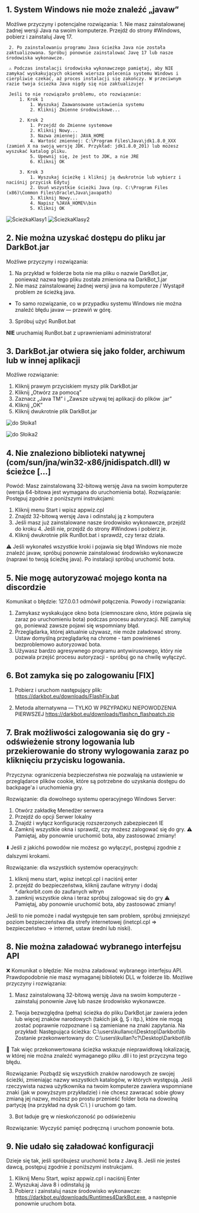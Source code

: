 ## 1. System Windows nie może znaleźć „javaw”
Możliwe przyczyny i potencjalne rozwiązania:
     1. Nie masz zainstalowanej żadnej wersji Java na swoim komputerze. Przejdź do strony #Windows, pobierz i zainstaluj Javę 17.

     2. Po zainstalowaniu programu Java ścieżka Java nie została zaktualizowana. Spróbuj ponownie zainstalować Javę 17 lub nasze środowiska wykonawcze.

     ⚠️ Podczas instalacji środowiska wykonawczego pamiętaj, aby NIE zamykać wyskakujących okienek wiersza polecenia systemu Windows i cierpliwie czekać, aż proces instalacji się zakończy. W przeciwnym razie twoja ścieżka Java nigdy się nie zaktualizuje!

     Jeśli to nie rozwiązało problemu, oto rozwiązanie:
         1. Krok 1
             1. Wyszukaj Zaawansowane ustawienia systemu
             2. Kliknij Zmienne środowiskowe...

         2. Krok 2
             1. Przejdź do Zmienne systemowe
             2. Kliknij Nowy...
             3. Nazwa zmiennej: JAVA_HOME
             4. Wartość zmiennej: C:\Program Files\Java\jdk1.8.0_XXX (zamień X na swoją wersję JDK. Przykład: jdk1.8.0_201) lub możesz wyszukać katalog pliku.
             5. Upewnij się, że jest to JDK, a nie JRE
             6. Kliknij OK

         3. Krok 3
             1. Wyszukaj ścieżkę i kliknij ją dwukrotnie lub wybierz i naciśnij przycisk Edytuj
             2. Usuń wszystkie ścieżki Java (np. C:\Program Files (x86)\Common Files\Oracle\Java\javapath)
             3. Kliknij Nowy...
             4. Napisz %JAVA_HOME%\bin
             5. Kliknij OK

![ŚcieżkaKlasy1](public/ŚcieżkaKlasy1.png)
![ŚcieżkaKlasy2](public/ŚcieżkaKlasy2.png)

## 2. Nie można uzyskać dostępu do pliku jar DarkBot.jar

Możliwe przyczyny i rozwiązania:
1. Na przykład w folderze bota nie ma pliku o nazwie DarkBot.jar, ponieważ nazwa tego pliku została zmieniona na DarkBot_1.jar
2. Nie masz zainstalowanej żadnej wersji java na komputerze / Wystąpił problem ze ścieżką java.
- To samo rozwiązanie, co w przypadku systemu Windows nie można znaleźć błędu javaw — przewiń w górę.
3. Spróbuj użyć RunBot.bat

**NIE** uruchamiaj RunBot.bat z uprawnieniami administratora!

## 3. DarkBot.jar otwiera się jako folder, archiwum lub w innej aplikacji
Możliwe rozwiązanie:
1. Kliknij prawym przyciskiem myszy plik DarkBot.jar
2. Kliknij „Otwórz za pomocą”
3. Zaznacz „Java TM” i „Zawsze używaj tej aplikacji do plików .jar”
4. Kliknij „OK”
5. Kliknij dwukrotnie plik DarkBot.jar

![do Słoika1](publiczny/doSłoika1.png)

![do Słoika2](public/doSłoika2.png)

## 4. Nie znaleziono biblioteki natywnej (com/sun/jna/win32-x86/jnidispatch.dll) w ścieżce [...]
Powód: Masz zainstalowaną 32-bitową wersję Java na swoim komputerze (wersja 64-bitowa jest wymagana do uruchomienia bota).
Rozwiązanie: Postępuj zgodnie z poniższymi instrukcjami:
1. Kliknij menu Start i wpisz appwiz.cpl
2. Znajdź 32-bitową wersję Java i odinstaluj ją z komputera
3. Jeśli masz już zainstalowane nasze środowisko wykonawcze, przejdź do kroku 4. Jeśli nie, przejdź do strony #Windows i pobierz je.
4. Kliknij dwukrotnie plik RunBot.bat i sprawdź, czy teraz działa.

⚠️ Jeśli wykonałeś wszystkie kroki i pojawia się błąd Windows nie może znaleźć javaw, spróbuj ponownie zainstalować środowisko wykonawcze (naprawi to twoją ścieżkę java). Po instalacji spróbuj uruchomić bota.

## 5. Nie mogę autoryzować mojego konta na discordzie

Komunikat o błędzie: 127.0.0.1 odmówił połączenia.
Powody i rozwiązania:
1. Zamykasz wyskakujące okno bota (ciemnoszare okno, które pojawia się zaraz po uruchomieniu bota) podczas procesu autoryzacji. NIE zamykaj go, ponieważ zawsze pojawi się wspomniany błąd.
2. Przeglądarka, której aktualnie używasz, nie może załadować strony. Ustaw domyślną przeglądarkę na chrome - tam powinieneś bezproblemowo autoryzować bota.
3. Używasz bardzo agresywnego programu antywirusowego, który nie pozwala przejść procesu autoryzacji - spróbuj go na chwilę wyłączyć.

## 6. Bot zamyka się po zalogowaniu [FIX]

1. Pobierz i uruchom następujący plik:
https://darkbot.eu/downloads/FlashFix.bat

2. Metoda alternatywna — TYLKO W PRZYPADKU NIEPOWODZENIA PIERWSZEJ
https://darkbot.eu/downloads/flashcn_flashpatch.zip

## 7. Brak możliwości zalogowania się do gry - odświeżenie strony logowania lub przekierowanie do strony wylogowania zaraz po kliknięciu przycisku logowania.

Przyczyna: ograniczenia bezpieczeństwa nie pozwalają na ustawienie w przeglądarce plików cookie, które są potrzebne do uzyskania dostępu do backpage'a i uruchomienia gry.

Rozwiązanie: dla dowolnego systemu operacyjnego Windows Server:
  1. Otwórz zakładkę Menedżer serwera
  2. Przejdź do opcji Serwer lokalny
  3. Znajdź i wyłącz konfigurację rozszerzonych zabezpieczeń IE
  4. Zamknij wszystkie okna i sprawdź, czy możesz zalogować się do gry.
⚠️ Pamiętaj, aby ponownie uruchomić bota, aby zastosować zmiany!

⬇️ Jeśli z jakichś powodów nie możesz go wyłączyć, postępuj zgodnie z dalszymi krokami.

Rozwiązanie: dla wszystkich systemów operacyjnych:
  1. kliknij menu start, wpisz inetcpl.cpl i naciśnij enter
  2. przejdź do bezpieczeństwa, kliknij zaufane witryny i dodaj *.darkorbit.com do zaufanych witryn
  3. zamknij wszystkie okna i teraz spróbuj zalogować się do gry
  ⚠️ Pamiętaj, aby ponownie uruchomić bota, aby zastosować zmiany!

Jeśli to nie pomoże i nadal występuje ten sam problem, spróbuj zmniejszyć poziom bezpieczeństwa dla strefy internetowej (inetcpl.cpl => bezpieczeństwo -> internet, ustaw średni lub niski).

## 8. Nie można załadować wybranego interfejsu API

❌ Komunikat o błędzie: Nie można załadować wybranego interfejsu API. Prawdopodobnie nie masz wymaganej biblioteki DLL w folderze lib.
Możliwe przyczyny i rozwiązania:

1. Masz zainstalowaną 32-bitową wersję Java na swoim komputerze - zainstaluj ponownie Javę lub nasze środowisko wykonawcze.

2. Twoja bezwzględna (pełna) ścieżka do pliku DarkBot.jar zawiera jeden lub więcej znaków narodowych (takich jak ğ, Ş ı itp.), które nie mogą zostać poprawnie rozpoznane i są zamieniane na znaki zapytania.
Na przykład:
Następująca ścieżka: C:\users\kullanıcı\Desktop\Darkbot\lib
Zostanie przekonwertowany do: C:\users\kullan?c?\Desktop\Darkbot\lib

🔹 Tak więc przekonwertowana ścieżka wskazuje nieprawidłową lokalizację, w której nie można znaleźć wymaganego pliku .dll i to jest przyczyna tego błędu.

Rozwiązanie: Pozbądź się wszystkich znaków narodowych ze swojej ścieżki, zmieniając nazwy wszystkich katalogów, w których występują. Jeśli rzeczywista nazwa użytkownika na twoim komputerze zawiera wspomniane znaki (jak w powyższym przykładzie) i nie chcesz zawracać sobie głowy zmianą jej nazwy, możesz po prostu przenieść folder bota na dowolną partycję (na przykład na dysk C:\ ) i uruchom go tam.
 
3. Bot ładuje grę w nieskończoność po odświeżeniu

Rozwiązanie: Wyczyść pamięć podręczną i uruchom ponownie bota.

## 9. Nie udało się załadować konfiguracji

Dzieje się tak, jeśli spróbujesz uruchomić bota z Javą 8. Jeśli nie jesteś dawcą, postępuj zgodnie z poniższymi instrukcjami.

1. Kliknij Menu Start, wpisz appwiz.cpl i naciśnij Enter
2. Wyszukaj Java 8 i odinstaluj ją
3. Pobierz i zainstaluj nasze środowisko wykonawcze: https://darkbot.eu/downloads/Runtimes4DarkBot.exe, a następnie ponownie uruchom bota.